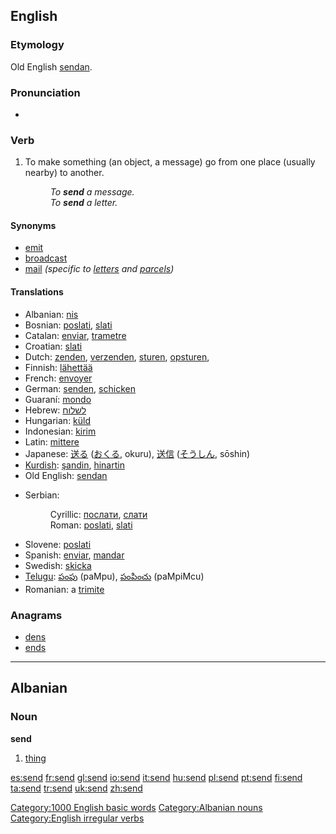 ==English==

{{rank|greater|army|horse|567|send|peace|glad|hair}}

===Etymology===
Old English [[sendan]].

===Pronunciation===
*{{IPA|/ˈsend/}}

===Verb===
{{en-verb|sends|sending|sent}}

# To make something (an object, a message) go from one place (usually nearby) to another.
#: ''To '''send''' a message.''
#: ''To '''send''' a letter.''

====Synonyms====
*[[emit]]
*[[broadcast]]
*[[mail]] ''(specific to [[letter]]s and [[parcel]]s)''

====Translations====
{{top}}
*Albanian: [[nis]]
*Bosnian: [[poslati]], [[slati]]
*Catalan: [[enviar]], [[trametre]]
*Croatian: [[slati]]
*Dutch: [[zenden]], [[verzenden]], [[sturen]], [[opsturen]],
*Finnish: [[lähettää]]
*French: [[envoyer]]
*German: [[senden]], [[schicken]]
*Guaraní: [[mondo]]
*Hebrew: [[לשלוח]]
*Hungarian: [[küld]]
*Indonesian: [[kirim]]
*Latin: [[mittere]]
*Japanese: [[送る]] ([[おくる]], okuru), [[送信]] ([[そうしん]], sōshin)
*[[Kurdish]]: [[şandin]], [[hinartin]]
*Old English: [[sendan]]
{{mid}}
*Serbian:
*:Cyrillic: [[послати]], [[слати]]
*:Roman: [[poslati]], [[slati]]
*Slovene: [[poslati]]
*Spanish: [[enviar]], [[mandar]]
*Swedish: [[skicka]]
*[[Telugu]]: [[పంపు]] (paMpu), [[పంపించు]] (paMpiMcu)
*Romanian: a [[trimite]]
{{bottom}}

===Anagrams===
*[[dens]]
*[[ends]]

[[Category:1000 English basic words]]

----

==Albanian==

===Noun===
'''send''' {{m}}

# [[thing]]

[[Category:Albanian nouns]]
[[Category:English irregular verbs]]

[[es:send]]
[[fr:send]]
[[gl:send]]
[[io:send]]
[[it:send]]
[[hu:send]]
[[pl:send]]
[[pt:send]]
[[fi:send]]
[[ta:send]]
[[tr:send]]
[[uk:send]]
[[zh:send]]